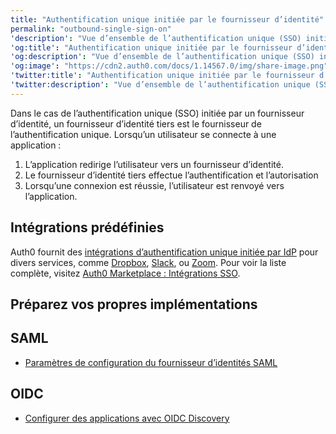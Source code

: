 ```yaml
---
title: "Authentification unique initiée par le fournisseur d’identité"
permalink: "outbound-single-sign-on"
'description': "Vue d’ensemble de l’authentification unique (SSO) initiée par les fournisseurs d’identité (IdP)."
'og:title': "Authentification unique initiée par le fournisseur d’identité"
'og:description': "Vue d’ensemble de l’authentification unique (SSO) initiée par les fournisseurs d’identité (IdP)."
'og:image': "https://cdn2.auth0.com/docs/1.14567.0/img/share-image.png"
'twitter:title': "Authentification unique initiée par le fournisseur d’identité"
'twitter:description': "Vue d’ensemble de l’authentification unique (SSO) initiée par les fournisseurs d’identité (IdP)."
---
```


Dans le cas de l’authentification unique (<Tooltip href="/docs/fr-ca/glossary?term=single-sign-on" tip="Authentification unique (SSO)
Service qui, après qu’un utilisateur se soit connecté à une application, le connecte automatiquement à d’autres applications." cta="Voir le glossaire">SSO</Tooltip>) initiée par un fournisseur d’identité, un fournisseur d’identité tiers est le fournisseur de l’authentification unique. Lorsqu’un utilisateur se connecte à une application :

1. L’application redirige l’utilisateur vers un fournisseur d’identité.
2. Le fournisseur d’identité tiers effectue l’authentification et l’autorisation
3. Lorsqu’une connexion est réussie, l’utilisateur est renvoyé vers l’application.

## Intégrations prédéfinies

Auth0 fournit des [intégrations d’authentification unique initiée par IdP](/docs/fr-ca/customize/integrations/sso-integrations) pour divers services, comme [Dropbox](https://marketplace.auth0.com/integrations/dropbox-sso), [Slack](https://marketplace.auth0.com/integrations/slack-sso), ou [Zoom](https://marketplace.auth0.com/integrations/zoom-sso). Pour voir la liste complète, visitez [Auth0 Marketplace : Intégrations SSO](https://marketplace.auth0.com/features/sso-integrations).

## Préparez vos propres implémentations

## SAML

* [Paramètres de configuration du fournisseur d’identités SAML](/docs/fr-ca/authenticate/protocols/saml/saml-identity-provider-configuration-settings)

## OIDC

* [Configurer des applications avec OIDC Discovery](/docs/fr-ca/get-started/applications/configure-applications-with-oidc-discovery)